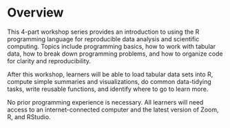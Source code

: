 # Overview {.unnumbered}

This 4-part workshop series provides an introduction to using the R programming
language for reproducible data analysis and scientific computing. Topics
include programming basics, how to work with tabular data, how to break down
programming problems, and how to organize code for clarity and reproducibility.

After this workshop, learners will be able to load tabular data sets into R,
compute simple summaries and visualizations, do common data-tidying tasks,
write reusable functions, and identify where to go to learn more.

No prior programming experience is necessary. All learners will need access to
an internet-connected computer and the latest version of Zoom, R, and RStudio.
